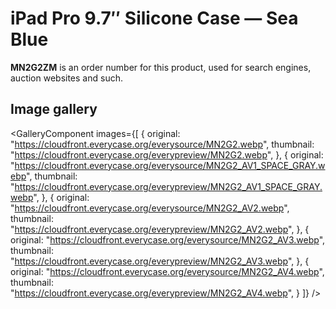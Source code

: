 
# iPad Pro 9.7″ Silicone Case — Sea Blue

<Callout type='info' emoji='👉🏻'>**MN2G2ZM** is an order number for this product, used for search engines, auction websites and such.</Callout>

## Image gallery

<GalleryComponent
    images={[
      {
        original: "https://cloudfront.everycase.org/everysource/MN2G2.webp",
        thumbnail: "https://cloudfront.everycase.org/everypreview/MN2G2.webp",
      },
      {
        original: "https://cloudfront.everycase.org/everysource/MN2G2_AV1_SPACE_GRAY.webp",
        thumbnail: "https://cloudfront.everycase.org/everypreview/MN2G2_AV1_SPACE_GRAY.webp",
      },
      {
        original: "https://cloudfront.everycase.org/everysource/MN2G2_AV2.webp",
        thumbnail: "https://cloudfront.everycase.org/everypreview/MN2G2_AV2.webp",
      },
      {
        original: "https://cloudfront.everycase.org/everysource/MN2G2_AV3.webp",
        thumbnail: "https://cloudfront.everycase.org/everypreview/MN2G2_AV3.webp",
      },
      {
        original: "https://cloudfront.everycase.org/everysource/MN2G2_AV4.webp",
        thumbnail: "https://cloudfront.everycase.org/everypreview/MN2G2_AV4.webp",
      }
    ]}
  />
